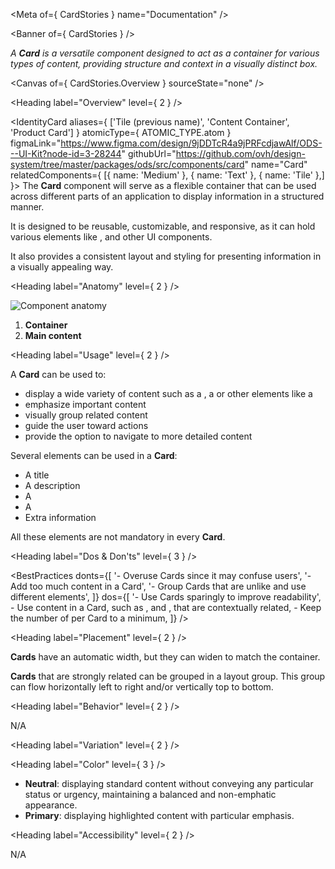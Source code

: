 
<Meta of={ CardStories } name="Documentation" />

<Banner of={ CardStories } />

_A **Card** is a versatile component designed to act as a container for various types of content, providing structure and context in a visually distinct box._

<Canvas of={ CardStories.Overview } sourceState="none" />

<Heading label="Overview" level={ 2 } />

<IdentityCard aliases={ ['Tile (previous name)', 'Content Container', 'Product Card'] }
              atomicType={ ATOMIC_TYPE.atom }
              figmaLink="https://www.figma.com/design/9jDDTcR4a9jPRFcdjawAlf/ODS---UI-Kit?node-id=3-28244"
              githubUrl="https://github.com/ovh/design-system/tree/master/packages/ods/src/components/card"
              name="Card"
              relatedComponents={ [{ name: 'Medium' }, { name: 'Text' }, { name: 'Tile' },] }>
  The **Card** component will serve as a flexible container that can be used across different parts of an application
  to display information in a structured manner.

  It is designed to be reusable, customizable, and responsive, as it can hold various elements like
  <StorybookLink kind="ODS Components/Text" label="Text" story="Documentation" />,
  <StorybookLink kind="ODS Components/Medium" label="Medium" story="Documentation" /> and other UI components.

  It also provides a consistent layout and styling for presenting information in a visually appealing way.
</IdentityCard>

<Heading label="Anatomy" level={ 2 } />

![Component anatomy](components/card/anatomy.png "Component anatomy")

1. **Container**
2. **Main content**

<Heading label="Usage" level={ 2 } />

A **Card** can be used to:

* display a wide variety of content such as a <StorybookLink kind="ODS Components/Text" label="Text" story="Documentation" />, a <StorybookLink kind="ODS Components/Link" label="Link" story="Documentation" /> or other elements like a <StorybookLink kind="ODS Components/Button" label="Button" story="Documentation" />
* emphasize important content
* visually group related content
* guide the user toward actions
* provide the option to navigate to more detailed content

Several elements can be used in a **Card**:

* A title
* A description
* A <StorybookLink kind="ODS Components/Button" label="Button" story="Documentation" />
* A <StorybookLink kind="ODS Components/Medium" label="Medium" story="Documentation" />
* Extra information

All these elements are not mandatory in every **Card**.

<Heading label="Dos & Don'ts" level={ 3 } />

<BestPractices
  donts={[
    '- Overuse Cards since it may confuse users',
    '- Add too much content in a Card',
    '- Group Cards that are unlike and use different elements',
  ]}
  dos={[
    '- Use Cards sparingly to improve readability',
    <span>- Use content in a Card, such as <StorybookLink kind="ODS Components/Text" label="Text" story="Documentation" />, <StorybookLink kind="ODS Components/Medium" label="Medium" story="Documentation" /> and <StorybookLink kind="ODS Components/Button" label="Button" story="Documentation" />, that are contextually related</span>,
    <span>- Keep the number of <StorybookLink kind="ODS Components/Button" label="Button" story="Documentation" /> per Card to a minimum</span>,
  ]}
/>

<Heading label="Placement" level={ 2 } />

**Cards** have an automatic width, but they can widen to match the container.

**Cards** that are strongly related can be grouped in a layout group. This group can flow horizontally left to right and/or vertically top to bottom.

<Heading label="Behavior" level={ 2 } />

N/A

<Heading label="Variation" level={ 2 } />

<Heading label="Color" level={ 3 } />

- **Neutral**: displaying standard content without conveying any particular status or urgency, maintaining a balanced and non-emphatic appearance.
- **Primary**: displaying highlighted content with particular emphasis.

<Heading label="Accessibility" level={ 2 } />

N/A
